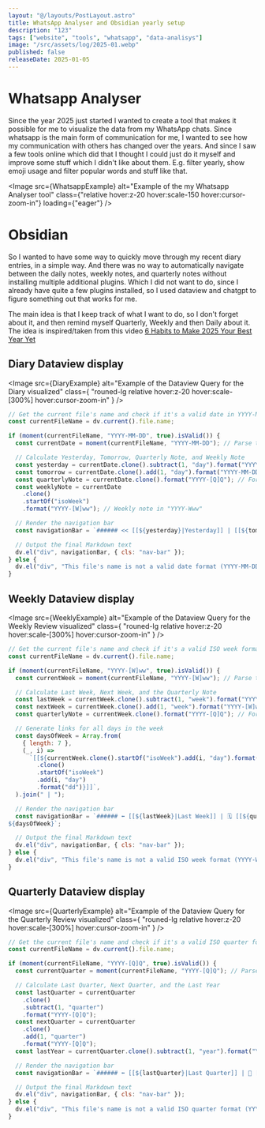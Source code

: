 ```yaml
---
layout: "@/layouts/PostLayout.astro"
title: WhatsApp Analyser and Obsidian yearly setup
description: "123"
tags: ["website", "tools", "whatsapp", "data-analisys"]
image: "/src/assets/log/2025-01.webp"
published: false
releaseDate: 2025-01-05
---
```



# Whatsapp Analyser

Since the year 2025 just started I wanted to create a tool that makes it possible for me to visualize the data from my WhatsApp chats.
Since whatsapp is the main form of communication for me, I wanted to see how my communication with others has changed over the years.
And since I saw a few tools online which did that I thought I could just do it myself and improve some stuff which I didn't like about them.
E.g. filter yearly, show emoji usage and filter popular words and stuff like that.

<Image
  src={WhatsappExample}
  alt="Example of the my Whatsapp Analyser tool"
  class={"relative hover:z-20 hover:scale-150 hover:cursor-zoom-in"}
  loading={"eager"}
/>

# Obsidian

So I wanted to have some way to quickly move through my recent diary entries, in a simple way. And there was no way to automatically navigate between the daily notes, weekly notes, and quarterly notes without installing multiple additional plugins.
Which I did not want to do, since I already have quite a few plugins installed, so I used dataview and chatgpt to figure something out that works for me.

The main idea is that I keep track of what I want to do, so I don't forget about it, and then remind myself Quarterly, Weekly and then Daily about it.
The idea is inspired/taken from this video [6 Habits to Make 2025 Your Best Year Yet](https://youtu.be/W2afI0n8pUk?si=C0F-BtqRJJWSq7Cm)

## Diary Dataview display

<Image
  src={DiaryExample}
  alt="Example of the Dataview Query for the Diary visualized"
  class={
    "rouned-lg relative hover:z-20 hover:scale-[300%] hover:cursor-zoom-in"
  }
/>

```js
// Get the current file's name and check if it's a valid date in YYYY-MM-DD format
const currentFileName = dv.current().file.name;

if (moment(currentFileName, "YYYY-MM-DD", true).isValid()) {
  const currentDate = moment(currentFileName, "YYYY-MM-DD"); // Parse the daily note's name

  // Calculate Yesterday, Tomorrow, Quarterly Note, and Weekly Note
  const yesterday = currentDate.clone().subtract(1, "day").format("YYYY-MM-DD");
  const tomorrow = currentDate.clone().add(1, "day").format("YYYY-MM-DD");
  const quarterlyNote = currentDate.clone().format("YYYY-[Q]Q"); // Format as "YYYY-QX"
  const weeklyNote = currentDate
    .clone()
    .startOf("isoWeek")
    .format("YYYY-[W]ww"); // Weekly note in "YYYY-Www"

  // Render the navigation bar
  const navigationBar = `###### << [[${yesterday}|Yesterday]] | [[${tomorrow}|Tomorrow]] >> 🗓️ [[${quarterlyNote}|Quarterly Note]] | 📆 [[${weeklyNote}|Weekly Note]]`;

  // Output the final Markdown text
  dv.el("div", navigationBar, { cls: "nav-bar" });
} else {
  dv.el("div", "This file's name is not a valid date format (YYYY-MM-DD).");
}
```

## Weekly Dataview display

<Image
  src={WeeklyExample}
  alt="Example of the Dataview Query for the Weekly Review visualized"
  class={
    "rouned-lg relative hover:z-20 hover:scale-[300%] hover:cursor-zoom-in"
  }
/>

```js
// Get the current file's name and check if it's a valid ISO week format
const currentFileName = dv.current().file.name;

if (moment(currentFileName, "YYYY-[W]ww", true).isValid()) {
  const currentWeek = moment(currentFileName, "YYYY-[W]ww"); // Parse the weekly note's name

  // Calculate Last Week, Next Week, and the Quarterly Note
  const lastWeek = currentWeek.clone().subtract(1, "week").format("YYYY-[W]ww");
  const nextWeek = currentWeek.clone().add(1, "week").format("YYYY-[W]ww");
  const quarterlyNote = currentWeek.clone().format("YYYY-[Q]Q"); // Format as "YYYY-QX"

  // Generate links for all days in the week
  const daysOfWeek = Array.from(
    { length: 7 },
    (_, i) =>
      `[[${currentWeek.clone().startOf("isoWeek").add(i, "day").format("YYYY-MM-DD")}|${currentWeek
        .clone()
        .startOf("isoWeek")
        .add(i, "day")
        .format("dd")}]]`,
  ).join(" | ");

  // Render the navigation bar
  const navigationBar = `###### ⬅️ [[${lastWeek}|Last Week]] | 🗓️ [[${quarterlyNote}|Quarterly Note]] | [[${nextWeek}|Next Week]] ➡️
${daysOfWeek}`;

  // Output the final Markdown text
  dv.el("div", navigationBar, { cls: "nav-bar" });
} else {
  dv.el("div", "This file's name is not a valid ISO week format (YYYY-Www).");
}
```

## Quarterly Dataview display

<Image
  src={QuarterlyExample}
  alt="Example of the Dataview Query for the Quarterly Review visualized"
  class={
    "rouned-lg relative hover:z-20 hover:scale-[300%] hover:cursor-zoom-in"
  }
/>

```js
// Get the current file's name and check if it's a valid ISO quarter format
const currentFileName = dv.current().file.name;

if (moment(currentFileName, "YYYY-[Q]Q", true).isValid()) {
  const currentQuarter = moment(currentFileName, "YYYY-[Q]Q"); // Parse the quarterly note's name

  // Calculate Last Quarter, Next Quarter, and the Last Year
  const lastQuarter = currentQuarter
    .clone()
    .subtract(1, "quarter")
    .format("YYYY-[Q]Q");
  const nextQuarter = currentQuarter
    .clone()
    .add(1, "quarter")
    .format("YYYY-[Q]Q");
  const lastYear = currentQuarter.clone().subtract(1, "year").format("YYYY");

  // Render the navigation bar
  const navigationBar = `###### ⬅️ [[${lastQuarter}|Last Quarter]] | 📅 [[${lastYear}|Last Year]] | [[${nextQuarter}|Next Quarter]] ➡️`;

  // Output the final Markdown text
  dv.el("div", navigationBar, { cls: "nav-bar" });
} else {
  dv.el("div", "This file's name is not a valid ISO quarter format (YYYY-QX).");
}
```
